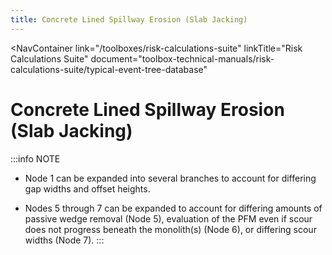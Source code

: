 ```yaml
---
title: Concrete Lined Spillway Erosion (Slab Jacking)
---
```



<NavContainer
  link="/toolboxes/risk-calculations-suite"
  linkTitle="Risk Calculations Suite"
  document="toolbox-technical-manuals/risk-calculations-suite/typical-event-tree-database"
></NavContainer>

# Concrete Lined Spillway Erosion (Slab Jacking)

<FigureNoRef 
    src="/figures/toolbox-technical-manuals/risk-calculations-suite/typical-event-tree-database/v1.1/Concrete-Lined-Spillway-Erosion.png" 
    alt="Concrete Lined Spillway Erosion (Slab Jacking) event tree" />

:::info NOTE

- Node 1 can be expanded into several branches to account for differing gap widths and offset heights.

- Nodes 5 through 7 can be expanded to account for differing amounts of passive wedge removal (Node 5), evaluation of the PFM even if scour
  does not progress beneath the monolith(s) (Node 6), or differing scour widths (Node 7).
  :::
